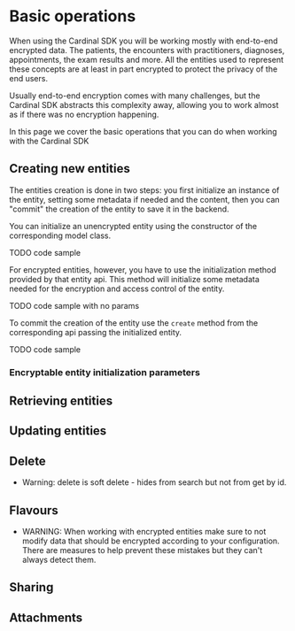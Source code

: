 
# Basic operations

When using the Cardinal SDK you will be working mostly with end-to-end encrypted data.
The patients, the encounters with practitioners, diagnoses, appointments, the exam results and more.
All the entities used to represent these concepts are at least in part encrypted to protect the privacy of the end 
users.

Usually end-to-end encryption comes with many challenges, but the Cardinal SDK abstracts this complexity away, allowing
you to work almost as if there was no encryption happening.

In this page we cover the basic operations that you can do when working with the Cardinal SDK

## Creating new entities

The entities creation is done in two steps: you first initialize an instance of the entity, setting some metadata if
needed and the content, then you can "commit" the creation of the entity to save it in the backend.  

You can initialize an unencrypted entity using the constructor of the corresponding model class.

TODO code sample

For encrypted entities, however, you have to use the initialization method provided by that entity api.
This method will initialize some metadata needed for the encryption and access control of the entity.

TODO code sample with no params

To commit the creation of the entity use the `create` method from the corresponding api passing the initialized entity.

TODO code sample

### Encryptable entity initialization parameters

## Retrieving entities

## Updating entities

## Delete

- Warning: delete is soft delete - hides from search but not from get by id.

## Flavours


- WARNING: When working with encrypted entities make sure to not modify data that should be encrypted according to your
  configuration. There are measures to help prevent these mistakes but they can't always detect them.

## Sharing

## Attachments
